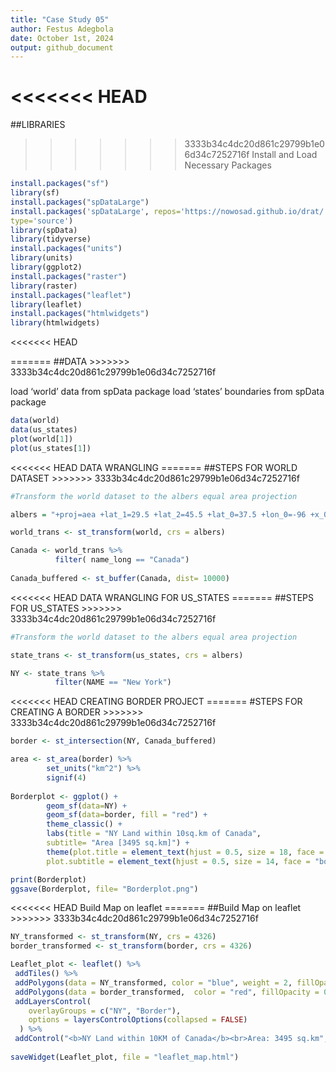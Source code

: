 ```yaml
---
title: "Case Study 05"
author: Festus Adegbola
date: October 1st, 2024
output: github_document
---
```

<<<<<<< HEAD
=======
##LIBRARIES

>>>>>>> 3333b34c4dc20d861c29799b1e06d34c7252716f
Install and Load Necessary Packages

``` r
install.packages("sf")
library(sf)
install.packages("spDataLarge")
install.packages('spDataLarge', repos='https://nowosad.github.io/drat/',
type='source')
library(spData)
library(tidyverse)
install.packages("units")
library(units)
library(ggplot2)
install.packages("raster")
library(raster)
install.packages("leaflet")
library(leaflet)
install.packages("htmlwidgets")
library(htmlwidgets)
```

<<<<<<< HEAD

=======
##DATA 
>>>>>>> 3333b34c4dc20d861c29799b1e06d34c7252716f

load 'world' data from spData package
load 'states' boundaries from spData package

```r
data(world)  
data(us_states)
plot(world[1])  
plot(us_states[1]) 
```

<<<<<<< HEAD
DATA WRANGLING
=======
##STEPS FOR WORLD DATASET
>>>>>>> 3333b34c4dc20d861c29799b1e06d34c7252716f
```r
#Transform the world dataset to the albers equal area projection

albers = "+proj=aea +lat_1=29.5 +lat_2=45.5 +lat_0=37.5 +lon_0=-96 +x_0=0 +y_0=0 +ellps=GRS80 +datum=NAD83 +units=m +no_defs"

world_trans <- st_transform(world, crs = albers)

Canada <- world_trans %>% 
          filter( name_long == "Canada")
          
Canada_buffered <- st_buffer(Canada, dist= 10000)
```

<<<<<<< HEAD
DATA WRANGLING FOR US_STATES
=======
##STEPS FOR US_STATES
>>>>>>> 3333b34c4dc20d861c29799b1e06d34c7252716f
```r
#Transform the world dataset to the albers equal area projection

state_trans <- st_transform(us_states, crs = albers)

NY <- state_trans %>% 
          filter(NAME == "New York")
```

<<<<<<< HEAD
CREATING BORDER PROJECT
=======
#STEPS FOR CREATING A BORDER
>>>>>>> 3333b34c4dc20d861c29799b1e06d34c7252716f
```r
border <- st_intersection(NY, Canada_buffered)

area <- st_area(border) %>%
        set_units("km^2") %>%
        signif(4)
        
Borderplot <- ggplot() +
        geom_sf(data=NY) +
        geom_sf(data=border, fill = "red") +
        theme_classic() +
        labs(title = "NY Land within 10sq.km of Canada",
        subtitle= "Area [3495 sq.km]") +
        theme(plot.title = element_text(hjust = 0.5, size = 18, face = "bold"),
        plot.subtitle = element_text(hjust = 0.5, size = 14, face = "bold.italic"))

print(Borderplot)
ggsave(Borderplot, file= "Borderplot.png")
```
  
<<<<<<< HEAD
Build Map on leaflet
=======
##Build Map on leaflet
>>>>>>> 3333b34c4dc20d861c29799b1e06d34c7252716f
```r
NY_transformed <- st_transform(NY, crs = 4326)
border_transformed <- st_transform(border, crs = 4326)

Leaflet_plot <- leaflet() %>%
 addTiles() %>%
 addPolygons(data = NY_transformed, color = "blue", weight = 2, fillOpacity = 0.5, group = "NY") %>%
 addPolygons(data = border_transformed,  color = "red", fillOpacity = 0.6, group = "Border") %>%
 addLayersControl(
    overlayGroups = c("NY", "Border"),
    options = layersControlOptions(collapsed = FALSE)
  ) %>%
 addControl("<b>NY Land within 10KM of Canada</b><br>Area: 3495 sq.km", position = "topright")
 
saveWidget(Leaflet_plot, file = "leaflet_map.html")

```

 



